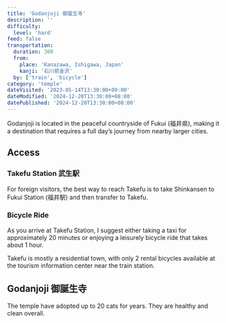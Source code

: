 ```yaml
---
title: 'Godanjoji 御誕生寺'
description: ''
difficulty:
  level: 'hard'
feed: false
transportation:
  duration: 300
  from:
    place: 'Kanazawa, Ishigawa, Japan'
    kanji: '石川県金沢'
  by: ['train', 'bicycle']
category: 'temple'
dateVisited: '2023-05-14T13:30:00+09:00'
dateModified: '2024-12-20T13:30:00+08:00'
datePublished: '2024-12-20T13:30:00+08:00'
---
```



Godanjoji is located in the peaceful countryside of Fukui (福井県), making it a destination that requires a full day’s journey from nearby larger cities.

<Abstract frontmatter={frontmatter} />

## Access

### Takefu Station 武生駅

For foreign visitors, the best way to reach Takefu is to take Shinkansen to Fukui Station (福井駅) and then transfer to Takefu.

### Bicycle Ride

As you arrive at Takefu Station, I suggest either taking a taxi for approximately 20 minutes or enjoying a leisurely bicycle ride that takes about 1 hour.

Takefu is mostly a residential town, with only 2 rental bicycles available at the tourism information center near the train station.

## Godanjoji 御誕生寺

The temple have adopted up to 20 cats for years. They are healthy and clean overall.
